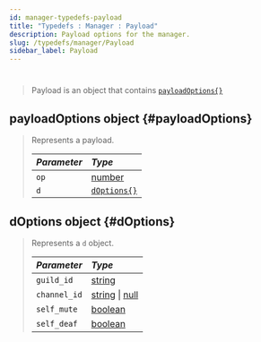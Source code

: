 ```yaml
---
id: manager-typedefs-payload
title: "Typedefs : Manager : Payload"
description: Payload options for the manager.
slug: /typedefs/manager/Payload
sidebar_label: Payload
---
```



#

> Payload is an object that contains [`payloadOptions{}`](#payloadOptions)

## payloadOptions <span className="info badge">object</span> {#payloadOptions}

> Represents a payload.
>
> | <i className="fa-solid fa-hashtag"/> Parameter | <i className="fa-solid fa-font"/> Type                                                            |
> | :--------------------------------------------- | :------------------------------------------------------------------------------------------------ |
> | `op`                                           | [number](https://developer.mozilla.org/en-US/docs/Web/JavaScript/Reference/Global_Objects/Number) |
> | `d`                                            | [`dOptions{}`](#dOptions)                                                                                       |

## dOptions <span className="info badge">object</span> {#dOptions}

> Represents a `d` object.
>
> | <i className="fa-solid fa-hashtag"/> Parameter | <i className="fa-solid fa-font"/> Type                                                                                                                                                             |
> | :--------------------------------------------- | :------------------------------------------------------------------------------------------------------------------------------------------------------------------------------------------------- |
> | `guild_id`                                     | [string](https://developer.mozilla.org/en-US/docs/Web/JavaScript/Reference/Global_Objects/String)                                                                                                  |
> | `channel_id`                                   | [string](https://developer.mozilla.org/en-US/docs/Web/JavaScript/Reference/Global_Objects/String) \| [null](https://developer.mozilla.org/en-US/docs/Web/JavaScript/Reference/Global_Objects/Null) |
> | `self_mute`                                    | [boolean](https://developer.mozilla.org/en-US/docs/Web/JavaScript/Reference/Global_Objects/Boolean)                                                                                                |
> | `self_deaf`                                    | [boolean](https://developer.mozilla.org/en-US/docs/Web/JavaScript/Reference/Global_Objects/Boolean)                                                                                                |
